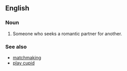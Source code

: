 {{also|matchmaker}}

==English==

===Noun===
{{en-noun|head=[[match]]-[[maker]]}}

# Someone who seeks a romantic partner for another.

===See also===
* [[matchmaking]]
* [[play cupid]]